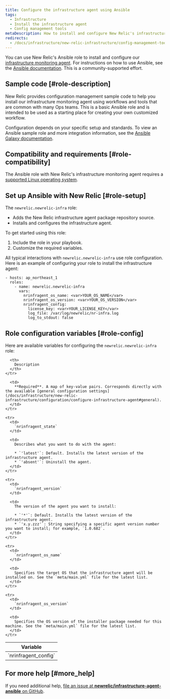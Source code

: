 ```yaml
---
title: Configure the infrastructure agent using Ansible
tags:
  - Infrastructure
  - Install the infrastructure agent
  - Config management tools
metaDescription: How to install and configure New Relic's infrastructure monitoring agent using the Ansible configuration management system.
redirects:
  - /docs/infrastructure/new-relic-infrastructure/config-management-tools/configure-new-relic-infrastructure-using-ansible
---
```


You can use New Relic's Ansible role to install and configure our [infrastructure monitoring agent](/docs/infrastructure/new-relic-infrastructure/getting-started/welcome-new-relic-infrastructure). For instructions on how to use Ansible, see the [Ansible documentation](https://docs.ansible.com/). This is a community-supported effort.

## Sample code [#role-description]

New Relic provides configuration management sample code to help you install our infrastructure monitoring agent using workflows and tools that are common with many Ops teams. This is a basic Ansible role and is intended to be used as a starting place for creating your own customized workflow.

Configuration depends on your specific setup and standards. To view an Ansible sample role and more integration information, see the [Ansible Galaxy documentation](https://galaxy.ansible.com/newrelic/newrelic-infra/).

## Compatibility and requirements [#role-compatibility]

The Ansible role with New Relic's infrastructure monitoring agent requires a [supported Linux operating system](/docs/infrastructure/new-relic-infrastructure/getting-started/compatibility-requirements-new-relic-infrastructure#operating-systems).

## Set up Ansible with New Relic [#role-setup]

The `newrelic.newrelic-infra` role:

* Adds the New Relic infrastructure agent package repository source.
* Installs and configures the infrastructure agent.

To get started using this role:

1. Include the role in your playbook.
2. Customize the required variables.

All typical interactions with `newrelic.newrelic-infra` use role configuration. Here is an example of configuring your role to install the infrastructure agent:

```
- hosts: ap_northeast_1
  roles:
    - name: newrelic.newrelic-infra
      vars:
        nrinfragent_os_name: <var>YOUR_OS_NAME</var>
        nrinfragent_os_version: <var>YOUR_OS_VERSION</var>
        nrinfragent_config:
          license_key: <var>YOUR_LICENSE_KEY</var>
          log_file: /var/log/newrelic/nr-infra.log
          log_to_stdout: false
```

## Role configuration variables [#role-config]

Here are available variables for configuring the `newrelic.newrelic-infra` role:

<table>
  <thead>
    <tr>
      <th style={{ width: "200px" }}>
        Variable
      </th>

      <th>
        Description
      </th>
    </tr>
  </thead>

  <tbody>
    <tr>
      <td>
        `nrinfragent_config`
      </td>

      <td>
        **Required**. A map of key-value pairs. Corresponds directly with the available [general configuration settings](/docs/infrastructure/new-relic-infrastructure/configuration/configure-infrastructure-agent#general).
      </td>
    </tr>

    <tr>
      <td>
        `nrinfragent_state`
      </td>

      <td>
        Describes what you want to do with the agent:

        * `'latest'`: Default. Installs the latest version of the infrastructure agent.
        * `'absent'`: Uninstall the agent.
      </td>
    </tr>

    <tr>
      <td>
        `nrinfragent_version`
      </td>

      <td>
        The version of the agent you want to install:

        * `'*'`: Default. Installs the latest version of the infrastructure agent.
        * `'x.y.zzz'`: String specifying a specific agent version number you want to install; for example, `1.0.682`.
      </td>
    </tr>

    <tr>
      <td>
        `nrinfragent_os_name`
      </td>

      <td>
        Specifies the target OS that the infrastructure agent will be installed on. See the `meta/main.yml` file for the latest list.
      </td>
    </tr>

    <tr>
      <td>
        `nrinfragent_os_version`
      </td>

      <td>
        Specifies the OS version of the installer package needed for this machine. See the `meta/main.yml` file for the latest list.
      </td>
    </tr>
  </tbody>
</table>

## For more help [#more_help]

If you need additional help, [file an issue at **newrelic/infrastructure-agent-ansible** on GitHub](https://github.com/newrelic/infrastructure-agent-ansible/issues).
